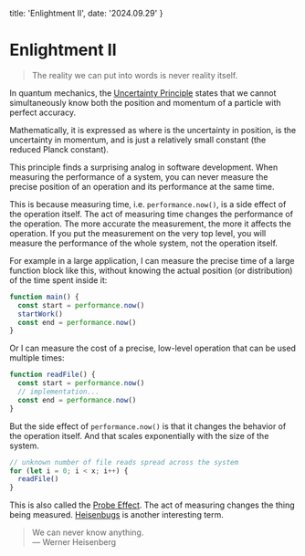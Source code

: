   title: 'Enlightment II',
  date: '2024.09.29'
}

# Enlightment II

> The reality we can put into words is never reality itself.

In quantum mechanics, the [Uncertainty Principle](https://en.wikipedia.org/wiki/Uncertainty_principle) states that we cannot simultaneously know both the position and momentum of a particle with perfect accuracy.

Mathematically, it is expressed as <InlineMath math="\Delta x \cdot \Delta p \geq \hbar/2" /> where <InlineMath math="\Delta x" /> is the uncertainty in position, <InlineMath math="\Delta p" /> is the uncertainty in momentum, and <InlineMath math="\hbar" /> is just a relatively small constant (the reduced Planck constant).

This principle finds a surprising analog in software development. When measuring the performance of a system, you can never measure the precise position of an operation and its performance at the same time.

This is because measuring time, i.e. `performance.now()`, is a side effect of the operation itself. The act of measuring time changes the performance of the operation. The more accurate the measurement, the more it affects the operation. If you put the measurement on the very top level, you will measure the performance of the whole system, not the operation itself.

For example in a large application, I can measure the precise time of a large function block like this, without knowing the actual position (or distribution) of the time spent inside it:

```js
function main() {
  const start = performance.now()
  startWork()
  const end = performance.now()
}
```

Or I can measure the cost of a precise, low-level operation that can be used multiple times:

```js
function readFile() {
  const start = performance.now()
  // implementation...
  const end = performance.now()
}
```

But the side effect of `performance.now()` is that it changes the behavior of the operation itself. And that scales exponentially with the size of the system.

```js
// unknown number of file reads spread across the system
for (let i = 0; i < x; i++) {
  readFile()
}
```

This is also called the [Probe Effect](https://en.wikipedia.org/wiki/Probe_effect). The act of measuring changes the thing being measured. [Heisenbugs](https://en.wikipedia.org/wiki/Heisenbug) is another interesting term.

> We can never know anything.  
> — Werner Heisenberg

